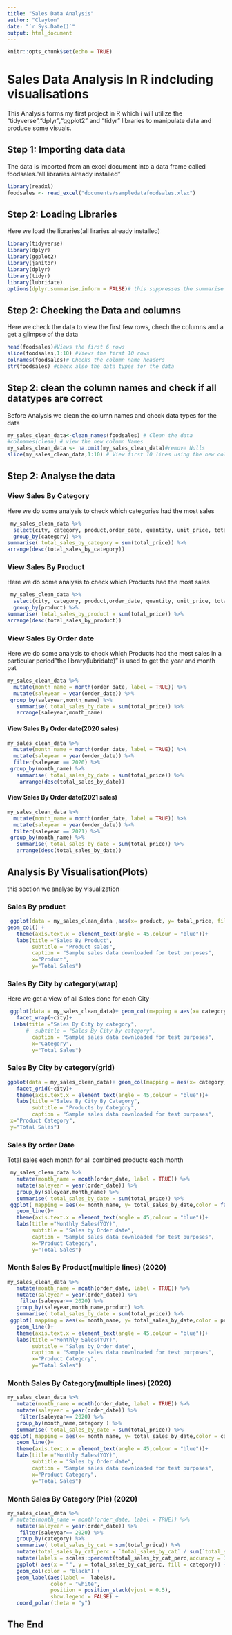 ---
title: "Sales Data Analysis"
author: "Clayton"
date: "`r Sys.Date()`"
output: html_document
---

```{r setup, include=FALSE}
knitr::opts_chunk$set(echo = TRUE)

```

# Sales Data Analysis In R indcluding visualisations

This Analysis forms my first project in  R which i will utilize the "tidyverse","dplyr","ggplot2" and "tidyr" libraries to manipulate data and produce some visuals.

## Step 1: Importing data data

The data is imported from an excel document into a data frame called foodsales."all libraries already installed"

```{r Load sales Data}
library(readxl)
foodsales <- read_excel("documents/sampledatafoodsales.xlsx")
```

## Step 2: Loading Libraries
Here we load the libraries(all liraries already installed)

```{r Load  libraries }
library(tidyverse)
library(dplyr)
library(ggplot2)
library(janitor)
library(dplyr)
library(tidyr)
library(lubridate)
options(dplyr.summarise.inform = FALSE)# this suppresses the summarise group warnings
```



## Step 2: Checking the Data and columns
Here we check the data to view the first few rows, chech the columns and a get a glimpse of the data
```{r Checking data}
head(foodsales)#Views the first 6 rows 
slice(foodsales,1:10) #Views the first 10 rows
colnames(foodsales)# Checks the column name headers
str(foodsales) #check also the data types for the data 
```

## Step 2: clean the column names and check if all datatypes are correct

Before Analysis we clean the column names and check data types for the data

```{r Cleaning columns}
my_sales_clean_data<-clean_names(foodsales) # Clean the data
#colnames(clean) # view the new column Names
my_sales_clean_data <- na.omit(my_sales_clean_data)#remove Nulls
slice(my_sales_clean_data,1:10) # View first 10 lines using the new columns

```

## Step 2: Analyse the data

### View Sales By Category

Here we do some analysis to check which categories had the most sales

```{r Sales By category}
 my_sales_clean_data %>% 
  select(city, category, product,order_date, quantity, unit_price, total_price) %>% 
  group_by(category) %>%
summarise( total_sales_by_category = sum(total_price)) %>% 
arrange(desc(total_sales_by_category))
```

### View Sales By Product

Here we do some analysis to check which Products had the most sales

```{r Sales By Products}
 my_sales_clean_data %>% 
  select(city, category, product,order_date, quantity, unit_price, total_price) %>% 
  group_by(product) %>%
summarise( total_sales_by_product = sum(total_price)) %>% 
arrange(desc(total_sales_by_product))
```

### View Sales By Order date
Here we do some analysis to check which Products had the most sales in a particular period"the library(lubridate)" is used to get the year and month pat

```{r Sales By Order date}
my_sales_clean_data %>% 
  mutate(month_name = month(order_date, label = TRUE)) %>% 
  mutate(saleyear = year(order_date)) %>%
 group_by(saleyear,month_name) %>% 
   summarise( total_sales_by_date = sum(total_price)) %>% 
   arrange(saleyear,month_name)
```

#### View Sales By Order date(2020 sales)

```{r 2020 sales}
my_sales_clean_data %>% 
  mutate(month_name = month(order_date, label = TRUE)) %>% 
  mutate(saleyear = year(order_date)) %>%
  filter(saleyear == 2020) %>% 
 group_by(month_name) %>% 
   summarise( total_sales_by_date = sum(total_price)) %>% 
    arrange(desc(total_sales_by_date))
```

#### View Sales By Order date(2021 sales)


```{r 2021 sales}
my_sales_clean_data %>% 
  mutate(month_name = month(order_date, label = TRUE)) %>% 
  mutate(saleyear = year(order_date)) %>%
  filter(saleyear == 2021) %>% 
 group_by(month_name) %>% 
   summarise( total_sales_by_date = sum(total_price)) %>% 
   arrange(desc(total_sales_by_date))
```


## Analysis By Visualisation(Plots)

this section we analyse by visualization 

### Sales By product
```{r Sales by Product}
 ggplot(data = my_sales_clean_data ,aes(x= product, y= total_price, fill =product))+
geom_col() +
   theme(axis.text.x = element_text(angle = 45,colour = "blue"))+
   labs(title ="Sales By Product", 
        subtitle = "Product sales",
        caption = "Sample sales data downloaded for test purposes",
        x="Product",
        y="Total Sales")
```

### Sales By City by category(wrap)

Here we get a view of all Sales done for each City

```{r sales By city}
 ggplot(data = my_sales_clean_data)+ geom_col(mapping = aes(x= category, y= total_price, fill =category))+
   facet_wrap(~city)+
  labs(title ="Sales By City by category", 
      #  subtitle = "Sales By City by category",
        caption = "Sample sales data downloaded for test purposes",
        x="Category",
        y="Total Sales")
```
### Sales By City by category(grid)
```{r Sales By City }
ggplot(data = my_sales_clean_data)+ geom_col(mapping = aes(x= category, y= total_price, fill =product))+
   facet_grid(~city)+
   theme(axis.text.x = element_text(angle = 45,colour = "blue"))+
   labs(title ="Sales By City By Category", 
        subtitle = "Products by Category",
        caption = "Sample sales data downloaded for test purposes",
 x="Product Category",
 y="Total Sales")
```


### Sales By order Date 
Total sales each month for all combined products each month

```{r}
 my_sales_clean_data %>% 
   mutate(month_name = month(order_date, label = TRUE)) %>% 
   mutate(saleyear = year(order_date)) %>%
   group_by(saleyear,month_name) %>% 
   summarise( total_sales_by_date = sum(total_price)) %>% 
 ggplot( mapping = aes(x= month_name, y= total_sales_by_date,color = factor(saleyear), group = factor(saleyear))) +
   geom_line()+
   theme(axis.text.x = element_text(angle = 45,colour = "blue"))+
   labs(title ="Monthly Sales(YOY)", 
        subtitle = "Sales by Order date",
        caption = "Sample sales data downloaded for test purposes",
        x="Product Category",
        y="Total Sales")
```
### Month Sales By Product(multiple lines) (2020)
```{r Sales by date 2020 by products}
my_sales_clean_data %>% 
   mutate(month_name = month(order_date, label = TRUE)) %>% 
   mutate(saleyear = year(order_date)) %>%
    filter(saleyear== 2020) %>% 
   group_by(saleyear,month_name,product) %>% 
   summarise( total_sales_by_date = sum(total_price)) %>% 
 ggplot( mapping = aes(x= month_name, y= total_sales_by_date,color = product, group = factor(product))) +
   geom_line()+
   theme(axis.text.x = element_text(angle = 45,colour = "blue"))+
   labs(title ="Monthly Sales(YOY)", 
        subtitle = "Sales by Order date",
        caption = "Sample sales data downloaded for test purposes",
        x="Product Category",
        y="Total Sales")
```
### Month Sales By Category(multiple lines) (2020)
```{r Sales by date 2020 by Category}
my_sales_clean_data %>% 
   mutate(month_name = month(order_date, label = TRUE)) %>% 
   mutate(saleyear = year(order_date)) %>%
    filter(saleyear== 2020) %>% 
   group_by(month_name,category ) %>% 
   summarise( total_sales_by_date = sum(total_price)) %>% 
 ggplot( mapping = aes(x= month_name, y= total_sales_by_date,color = category , group = factor(category ))) +
   geom_line()+
   theme(axis.text.x = element_text(angle = 45,colour = "blue"))+
   labs(title ="Monthly Sales(YOY)", 
        subtitle = "Sales by Order date",
        caption = "Sample sales data downloaded for test purposes",
        x="Product Category",
        y="Total Sales")
```
### Month Sales By Category (Pie) (2020)

```{r}
my_sales_clean_data %>%
 # mutate(month_name = month(order_date, label = TRUE)) %>% 
   mutate(saleyear = year(order_date)) %>%
    filter(saleyear== 2020) %>%
   group_by(category) %>%
   summarise( total_sales_by_cat = sum(total_price)) %>% 
   mutate(total_sales_by_cat_perc = `total_sales_by_cat` / sum(`total_sales_by_cat`)) %>% 
   mutate(labels = scales::percent(total_sales_by_cat_perc,accuracy = 1L)) %>% 
   ggplot( aes(x = "", y = total_sales_by_cat_perc, fill = category)) +
   geom_col(color = "black") +
   geom_label(aes(label =  labels),
              color = "white",
              position = position_stack(vjust = 0.5),
              show.legend = FALSE) +
   coord_polar(theta = "y")
```



## The End




